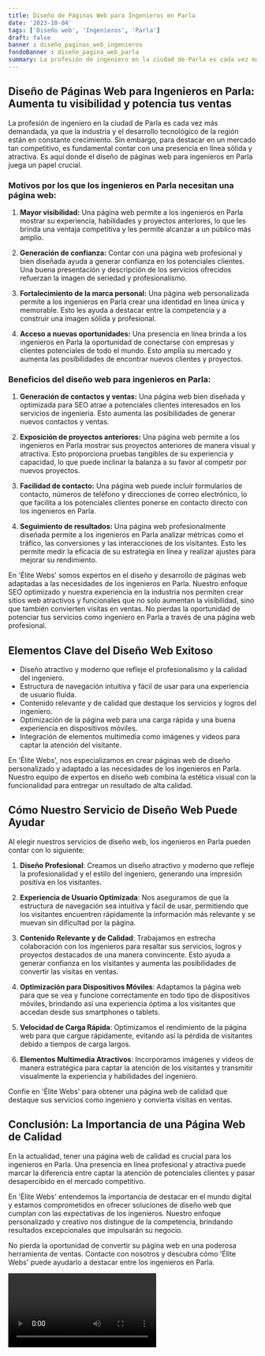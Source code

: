 ```yaml
---
title: Diseño de Páginas Web para Ingenieros en Parla
date: '2023-10-04'
tags: ['Diseño web', 'Ingenieros', 'Parla']
draft: false
banner : diseño_paginas_web_ingenieros
fondoBanner : diseño_pagina_web_parla
summary: La profesión de ingeniero en la ciudad de Parla es cada vez más demandada, ya que la industria y el desarrollo tecnológico de la región están en constante crecimiento. Sin embargo, para destacar en un mercado tan competitivo, es fundamental contar con una presencia en línea sólida y atractiva. Es aquí donde el diseño de páginas web para ingenieros en Parla juega un papel crucial.
---
```


## Diseño de Páginas Web para Ingenieros en Parla: Aumenta tu visibilidad y potencia tus ventas

La profesión de ingeniero en la ciudad de Parla es cada vez más demandada, ya que la industria y el desarrollo tecnológico de la región están en constante crecimiento. Sin embargo, para destacar en un mercado tan competitivo, es fundamental contar con una presencia en línea sólida y atractiva. Es aquí donde el diseño de páginas web para ingenieros en Parla juega un papel crucial.

### Motivos por los que los ingenieros en Parla necesitan una página web:

1. **Mayor visibilidad:** Una página web permite a los ingenieros en Parla mostrar su experiencia, habilidades y proyectos anteriores, lo que les brinda una ventaja competitiva y les permite alcanzar a un público más amplio.

2. **Generación de confianza:** Contar con una página web profesional y bien diseñada ayuda a generar confianza en los potenciales clientes. Una buena presentación y descripción de los servicios ofrecidos refuerzan la imagen de seriedad y profesionalismo.

3. **Fortalecimiento de la marca personal:** Una página web personalizada permite a los ingenieros en Parla crear una identidad en línea única y memorable. Esto les ayuda a destacar entre la competencia y a construir una imagen sólida y profesional.

4. **Acceso a nuevas oportunidades:** Una presencia en línea brinda a los ingenieros en Parla la oportunidad de conectarse con empresas y clientes potenciales de todo el mundo. Esto amplía su mercado y aumenta las posibilidades de encontrar nuevos clientes y proyectos.

### Beneficios del diseño web para ingenieros en Parla:

1. **Generación de contactos y ventas:** Una página web bien diseñada y optimizada para SEO atrae a potenciales clientes interesados en los servicios de ingeniería. Esto aumenta las posibilidades de generar nuevos contactos y ventas.

2. **Exposición de proyectos anteriores:** Una página web permite a los ingenieros en Parla mostrar sus proyectos anteriores de manera visual y atractiva. Esto proporciona pruebas tangibles de su experiencia y capacidad, lo que puede inclinar la balanza a su favor al competir por nuevos proyectos.

3. **Facilidad de contacto:** Una página web puede incluir formularios de contacto, números de teléfono y direcciones de correo electrónico, lo que facilita a los potenciales clientes ponerse en contacto directo con los ingenieros en Parla.

4. **Seguimiento de resultados:** Una página web profesionalmente diseñada permite a los ingenieros en Parla analizar métricas como el tráfico, las conversiones y las interacciones de los visitantes. Esto les permite medir la eficacia de su estrategia en línea y realizar ajustes para mejorar su rendimiento.

En 'Élite Webs' somos expertos en el diseño y desarrollo de páginas web adaptadas a las necesidades de los ingenieros en Parla. Nuestro enfoque SEO optimizado y nuestra experiencia en la industria nos permiten crear sitios web atractivos y funcionales que no solo aumentan la visibilidad, sino que también convierten visitas en ventas. No pierdas la oportunidad de potenciar tus servicios como ingeniero en Parla a través de una página web profesional.

<GifSeo />

<Cta />

## Elementos Clave del Diseño Web Exitoso

- Diseño atractivo y moderno que refleje el profesionalismo y la calidad del ingeniero.
- Estructura de navegación intuitiva y fácil de usar para una experiencia de usuario fluida.
- Contenido relevante y de calidad que destaque los servicios y logros del ingeniero.
- Optimización de la página web para una carga rápida y una buena experiencia en dispositivos móviles.
- Integración de elementos multimedia como imágenes y videos para captar la atención del visitante.

En 'Élite Webs', nos especializamos en crear páginas web de diseño personalizado y adaptado a las necesidades de los ingenieros en Parla. Nuestro equipo de expertos en diseño web combina la estética visual con la funcionalidad para entregar un resultado de alta calidad.

## Cómo Nuestro Servicio de Diseño Web Puede Ayudar

Al elegir nuestros servicios de diseño web, los ingenieros en Parla pueden contar con lo siguiente:

1. **Diseño Profesional**: Creamos un diseño atractivo y moderno que refleje la profesionalidad y el estilo del ingeniero, generando una impresión positiva en los visitantes.

2. **Experiencia de Usuario Optimizada**: Nos aseguramos de que la estructura de navegación sea intuitiva y fácil de usar, permitiendo que los visitantes encuentren rápidamente la información más relevante y se muevan sin dificultad por la página.

3. **Contenido Relevante y de Calidad**: Trabajamos en estrecha colaboración con los ingenieros para resaltar sus servicios, logros y proyectos destacados de una manera convincente. Esto ayuda a generar confianza en los visitantes y aumenta las posibilidades de convertir las visitas en ventas.

4. **Optimización para Dispositivos Móviles**: Adaptamos la página web para que se vea y funcione correctamente en todo tipo de dispositivos móviles, brindando así una experiencia óptima a los visitantes que accedan desde sus smartphones o tablets.

5. **Velocidad de Carga Rápida**: Optimizamos el rendimiento de la página web para que cargue rápidamente, evitando así la pérdida de visitantes debido a tiempos de carga largos.

6. **Elementos Multimedia Atractivos**: Incorporamos imágenes y videos de manera estratégica para captar la atención de los visitantes y transmitir visualmente la experiencia y habilidades del ingeniero.

Confíe en 'Élite Webs' para obtener una página web de calidad que destaque sus servicios como ingeniero y convierta visitas en ventas.

## Conclusión: La Importancia de una Página Web de Calidad

En la actualidad, tener una página web de calidad es crucial para los ingenieros en Parla. Una presencia en línea profesional y atractiva puede marcar la diferencia entre captar la atención de potenciales clientes y pasar desapercibido en el mercado competitivo.

En 'Élite Webs' entendemos la importancia de destacar en el mundo digital y estamos comprometidos en ofrecer soluciones de diseño web que cumplan con las expectativas de los ingenieros. Nuestro enfoque personalizado y creativo nos distingue de la competencia, brindando resultados excepcionales que impulsarán su negocio.

No pierda la oportunidad de convertir su página web en una poderosa herramienta de ventas. Contacte con nosotros y descubra cómo 'Élite Webs' puede ayudarlo a destacar entre los ingenieros en Parla.

<Video />

<CtaBot job='Ingenieros' city='Parla'/>

<Gmaps query='Parla+españa+maps' />